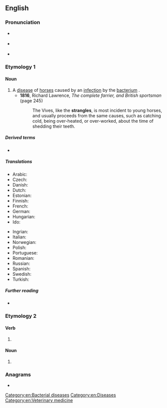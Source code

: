 ==English==

===Pronunciation===
* {{a|RP}} {{IPA|en|/ˈstɹæŋɡ(ə)lz/}}
* {{a|GA}} {{IPA|en|/ˈstɹæŋɡəlz/}}
* {{hyphenation|en|stran|gles}}

===Etymology 1===

====Noun====
{{en-noun|-}}

# A [[disease]] of [[horse]]s caused by an [[infection]] by the [[bacterium]] {{taxlink|Streptococcus equi|species|noshow=1|ver=180503}}.
#* '''1816''', Richard Lawrence, ''The complete farrier, and British sportsman'' (page 245)
#*: The Vives, like the '''strangles''', is most incident to young horses, and usually proceeds from the same causes, such as catching cold, being over-heated, or over-worked, about the time of shedding their teeth.

=====Derived terms=====
* {{l|en|bastard strangles}}

=====Translations=====
{{trans-top|disease of horses}}
* Arabic: {{t-needed|ar}}
* Czech: {{t|cs|hříběcí}}
* Danish: {{t|da|kværke|c}}
* Dutch: {{t+|nl|droes|m}}
* Estonian: {{t|et|nõlg}}
* Finnish: {{t|fi|pääntauti}}
* French: {{t+|fr|gourme|f}}
* German: {{t+|de|Druse|f}}
* Hungarian: {{t|hu|mirigykór}}
* Ido: {{t+|io|gurmo}}
{{trans-mid}}
* Ingrian: {{t|izh|päätauti}}
* Italian: {{t|it|stranguglione|m}}
* Norwegian: {{t|no|kverke|m}}
* Polish: {{t|pl|zołzy|f}}
* Portuguese: {{t|pt|garrotilho|m}}
* Romanian: {{t-needed|ro}}
* Russian: {{t-needed|ru}}
* Spanish: {{t|es|gurma|f}}
* Swedish: {{t|sv|kvarka|c}}
* Turkish: {{t|tr|su sakağısı}}
{{trans-bottom}}

=====Further reading=====
* {{pedia}}

===Etymology 2===

====Verb====
{{head|en|verb form}}

# {{en-third-person singular of|strangle}}

====Noun====
{{head|en|noun form}}

# {{plural of|en|strangle}}

===Anagrams===
* {{anagrams|en|a=aeglnrsst|grantless|slangster}}

[[Category:en:Bacterial diseases]]
[[Category:en:Diseases]]
[[Category:en:Veterinary medicine]]
